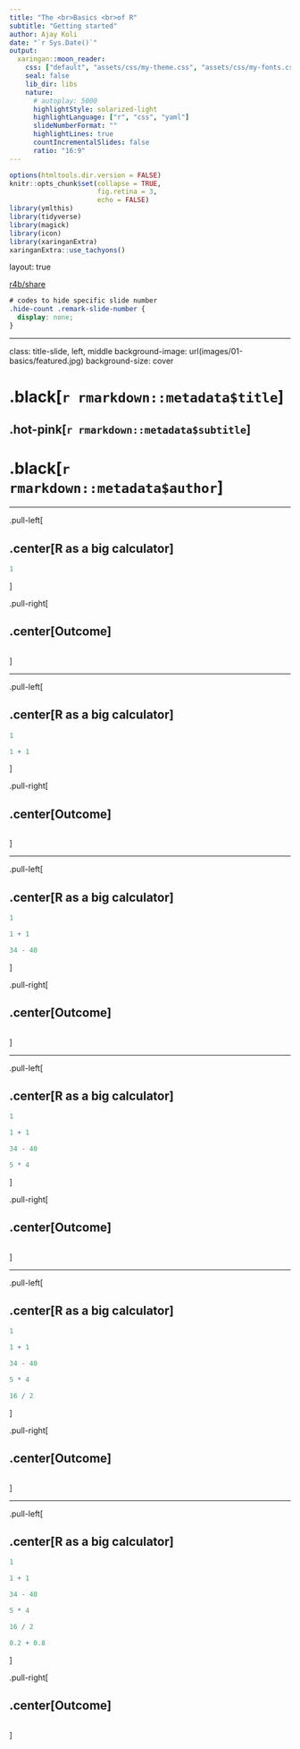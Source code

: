 ```yaml
---
title: "The <br>Basics <br>of R"
subtitle: "Getting started"
author: Ajay Koli
date: "`r Sys.Date()`"
output:
  xaringan::moon_reader:
    css: ["default", "assets/css/my-theme.css", "assets/css/my-fonts.css"]
    seal: false
    lib_dir: libs
    nature:
      # autoplay: 5000
      highlightStyle: solarized-light
      highlightLanguage: ["r", "css", "yaml"]
      slideNumberFormat: "" 
      highlightLines: true
      countIncrementalSlides: false
      ratio: "16:9"
---
```


```r
options(htmltools.dir.version = FALSE)
knitr::opts_chunk$set(collapse = TRUE,
                      fig.retina = 3,
                      echo = FALSE)
library(ymlthis)
library(tidyverse)
library(magick)
library(icon)
library(xaringanExtra)
xaringanExtra::use_tachyons()
```

layout: true

<a class="footer-link" href="https://r4b.netlify.app/">r4b/share</a>

```css
# codes to hide specific slide number
.hide-count .remark-slide-number {
  display: none;
}
```

---

class: title-slide, left, middle
background-image: url(images/01-basics/featured.jpg)
background-size: cover

# .black[`r rmarkdown::metadata$title`]

## .hot-pink[`r rmarkdown::metadata$subtitle`]

# .black[`r rmarkdown::metadata$author`]

---

.pull-left[

## .center[R as a big calculator]

```r
1
```

]

.pull-right[

## .center[Outcome]

```r

```

]

---

.pull-left[

## .center[R as a big calculator]

```r
1

1 + 1
```

]

.pull-right[

## .center[Outcome]

```r

```

]

---

.pull-left[

## .center[R as a big calculator]

```r
1

1 + 1

34 - 40
```

]

.pull-right[

## .center[Outcome]

```r

```

]

---

.pull-left[

## .center[R as a big calculator]

```r
1

1 + 1

34 - 40

5 * 4
```

]

.pull-right[

## .center[Outcome]

```r

```

]

---

.pull-left[

## .center[R as a big calculator]

```r
1

1 + 1

34 - 40

5 * 4

16 / 2
```

]

.pull-right[

## .center[Outcome]

```r

```

]

---

.pull-left[

## .center[R as a big calculator]

```r
1

1 + 1

34 - 40

5 * 4

16 / 2

0.2 + 0.8
```

]

.pull-right[

## .center[Outcome]

```r

```

]
